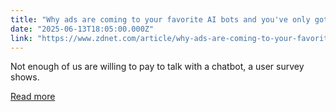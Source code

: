 ```yaml
---
title: "Why ads are coming to your favorite AI bots and you've only got yourself to blame"
date: "2025-06-13T18:05:00.000Z"
link: "https://www.zdnet.com/article/why-ads-are-coming-to-your-favorite-ai-bots-and-youve-only-got-yourself-to-blame/"
---
```


Not enough of us are willing to pay to talk with a chatbot, a user survey shows.

[Read more](https://www.zdnet.com/article/why-ads-are-coming-to-your-favorite-ai-bots-and-youve-only-got-yourself-to-blame/)
